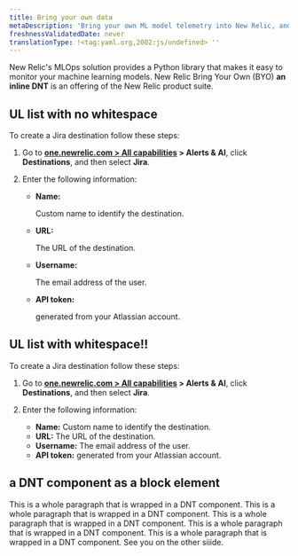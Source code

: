 ```yaml
---
title: Bring your own data
metaDescription: 'Bring your own ML model telemetry into New Relic, and start getting value from your ML model data in just a few minutes'
freshnessValidatedDate: never
translationType: !<tag:yaml.org,2002:js/undefined> ''
---
```


New Relic's MLOps solution provides a Python library that makes it easy to monitor your machine learning models. New Relic Bring Your Own (BYO) <DoNotTranslate>**an inline DNT**</DoNotTranslate> is an offering of the New Relic product suite.

## UL list with no whitespace

To create a Jira destination follow these steps:

1. Go to <DoNotTranslate>**[one.newrelic.com > All capabilities](https://one.newrelic.com/all-capabilities) > Alerts & AI**</DoNotTranslate>, click <DoNotTranslate>**Destinations**</DoNotTranslate>, and then select <DoNotTranslate>**Jira**</DoNotTranslate>.

2. Enter the following information:

   * <DoNotTranslate>**Name:**</DoNotTranslate>

     Custom name to identify the destination.

   * <DoNotTranslate>**URL:**</DoNotTranslate>

     The URL of the destination.

   * <DoNotTranslate>**Username:**</DoNotTranslate>

     The email address of the user.

   * <DoNotTranslate>**API token:**</DoNotTranslate>

     generated from your Atlassian account.

## UL list with whitespace!!

To create a Jira destination follow these steps:

1. Go to <DoNotTranslate>**[one.newrelic.com > All capabilities](https://one.newrelic.com/all-capabilities) > Alerts & AI**</DoNotTranslate>, click <DoNotTranslate>**Destinations**</DoNotTranslate>, and then select <DoNotTranslate>**Jira**</DoNotTranslate>.

2. Enter the following information:

   * <DoNotTranslate>**Name:**</DoNotTranslate> Custom name to identify the destination.
   * <DoNotTranslate>**URL:**</DoNotTranslate> The URL of the destination.
   * <DoNotTranslate>**Username:**</DoNotTranslate> The email address of the user.
   * <DoNotTranslate>**API token:**</DoNotTranslate> generated from your Atlassian account.

## a DNT component as a block element

<DoNotTranslate>
  This is a whole paragraph that is wrapped in a DNT component. This is a whole paragraph that is wrapped in a DNT component. This is a whole paragraph that is wrapped in a DNT component. This is a whole paragraph that is wrapped in a DNT component. This is a whole paragraph that is wrapped in a DNT component. See you on the other siiide.
</DoNotTranslate>